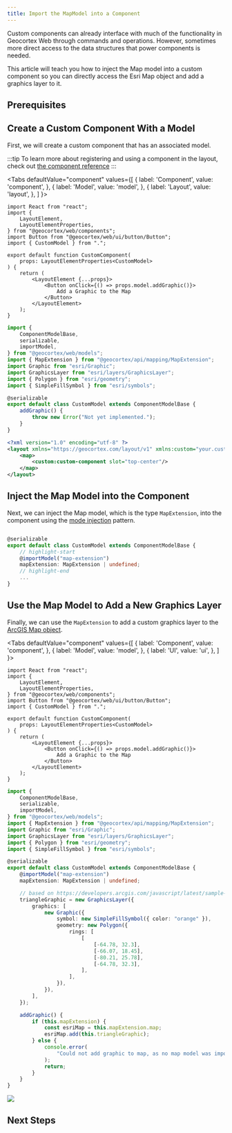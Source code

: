 ```yaml
---
title: Import the MapModel into a Component
---
```



Custom components can already interface with much of the functionality in Geocortex Web through commands and operations. However, sometimes more direct access to the data structures that power components is needed.

This article will teach you how to inject the Map model into a custom component so you can directly access the Esri Map object and add a graphics layer to it.

## Prerequisites

<PrereqsCustomCodeSnippet />

## Create a Custom Component With a Model

First, we will create a custom component that has an associated model.

:::tip
To learn more about registering and using a component in the layout, check out [the component reference](TODO-component-reference-link)
:::

<Tabs
  defaultValue="component"
  values={[
    { label: 'Component', value: 'component', },
    { label: 'Model', value: 'model', },
    { label: 'Layout', value: 'layout', },
  ]
}>
<TabItem value="component">

```tsx title="src/components/CustomComponent/CustomComponent.tsx"
import React from "react";
import {
    LayoutElement,
    LayoutElementProperties,
} from "@geocortex/web/components";
import Button from "@geocortex/web/ui/button/Button";
import { CustomModel } from ".";

export default function CustomComponent(
    props: LayoutElementProperties<CustomModel>
) {
    return (
        <LayoutElement {...props}>
            <Button onClick={() => props.model.addGraphic()}>
                Add a Graphic to the Map
            </Button>
        </LayoutElement>
    );
}
```

</TabItem>
<TabItem value="model">

```ts title="src/components/CustomComponent/CustomModel.ts"
import {
    ComponentModelBase,
    serializable,
    importModel,
} from "@geocortex/web/models";
import { MapExtension } from "@geocortex/api/mapping/MapExtension";
import Graphic from "esri/Graphic";
import GraphicsLayer from "esri/layers/GraphicsLayer";
import { Polygon } from "esri/geometry";
import { SimpleFillSymbol } from "esri/symbols";

@serializable
export default class CustomModel extends ComponentModelBase {
    addGraphic() {
        throw new Error("Not yet implemented.");
    }
}
```

</TabItem>
<TabItem value="layout">

```xml title="app/layout.xml"
<?xml version="1.0" encoding="utf-8" ?>
<layout xmlns="https://geocortex.com/layout/v1" xmlns:custom="your.custom.namespace">
    <map>
        <custom:custom-component slot="top-center"/>
    </map>
</layout>
```

</TabItem>
</Tabs>

## Inject the Map Model into the Component

Next, we can inject the Map model, which is the type `MapExtension`, into the component using the [mode injection](TODO-link-model-injection) pattern.

```ts

@serializable
export default class CustomModel extends ComponentModelBase {
    // highlight-start
    @importModel("map-extension")
    mapExtension: MapExtension | undefined;
    // highlight-end
    ...
}
```

## Use the Map Model to Add a New Graphics Layer

Finally, we can use the `MapExtension` to add a custom graphics layer to the [ArcGIS Map object](https://developers.arcgis.com/javascript/latest/api-reference/esri-Map.html).

<Tabs
  defaultValue="component"
  values={[
    { label: 'Component', value: 'component', },
    { label: 'Model', value: 'model', },
    { label: 'UI', value: 'ui', },
  ]
}>
<TabItem value="component">

```tsx title="src/components/CustomComponent/CustomComponent.tsx"
import React from "react";
import {
    LayoutElement,
    LayoutElementProperties,
} from "@geocortex/web/components";
import Button from "@geocortex/web/ui/button/Button";
import { CustomModel } from ".";

export default function CustomComponent(
    props: LayoutElementProperties<CustomModel>
) {
    return (
        <LayoutElement {...props}>
            <Button onClick={() => props.model.addGraphic()}>
                Add a Graphic to the Map
            </Button>
        </LayoutElement>
    );
}
```

</TabItem>
<TabItem value="model">

```ts title="src/components/CustomComponent/CustomModel.ts"
import {
    ComponentModelBase,
    serializable,
    importModel,
} from "@geocortex/web/models";
import { MapExtension } from "@geocortex/api/mapping/MapExtension";
import Graphic from "esri/Graphic";
import GraphicsLayer from "esri/layers/GraphicsLayer";
import { Polygon } from "esri/geometry";
import { SimpleFillSymbol } from "esri/symbols";

@serializable
export default class CustomModel extends ComponentModelBase {
    @importModel("map-extension")
    mapExtension: MapExtension | undefined;

    // based on https://developers.arcgis.com/javascript/latest/sample-code/sandbox/index.html?sample=intro-graphics
    triangleGraphic = new GraphicsLayer({
        graphics: [
            new Graphic({
                symbol: new SimpleFillSymbol({ color: "orange" }),
                geometry: new Polygon({
                    rings: [
                        [
                            [-64.78, 32.3],
                            [-66.07, 18.45],
                            [-80.21, 25.78],
                            [-64.78, 32.3],
                        ],
                    ],
                }),
            }),
        ],
    });

    addGraphic() {
        if (this.mapExtension) {
            const esriMap = this.mapExtension.map;
            esriMap.add(this.triangleGraphic);
        } else {
            console.error(
                "Could not add graphic to map, as no map model was imported into the 'CustomModel'."
            );
            return;
        }
    }
}
```

</TabItem>
<TabItem value="ui">
<img src={useBaseUrl("img/web-add-graphics-layer-component.png")}/>
</TabItem>
</Tabs>

## Next Steps

<UseCaseContainer>
    <UseCaseCard
        title="Learn more about Component Interactions"
        description="Learn more about how components interact with each other through models and services"
        link="sdk-component-interactions"
    />
    <UseCaseCard
        title="Learn how Components are Bound to Models in the Layout"
        description="Learn how layout structure can be used to bind components to their required models"
        link="api-component-models"
    />
</UseCaseContainer>
